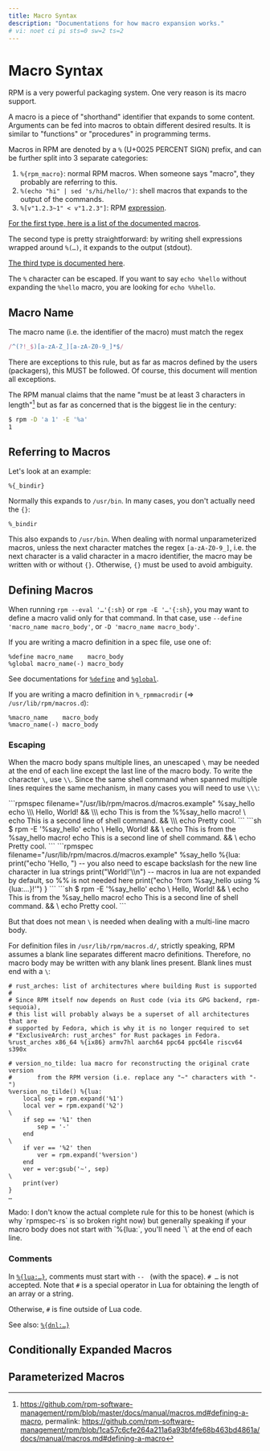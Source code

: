 ```yaml
---
title: Macro Syntax
description: "Documentations for how macro expansion works."
# vi: noet ci pi sts=0 sw=2 ts=2
---
```



# Macro Syntax

RPM is a very powerful packaging system. One very reason is its macro support.

A macro is a piece of "shorthand" identifier that expands to some content. Arguments can be fed
into macros to obtain different desired results. It is similar to "functions" or "procedures"
in programming terms.

Macros in RPM are denoted by a `%` (U+0025 PERCENT SIGN) prefix, and can be further
split into 3 separate categories:

1. `%{rpm_macro}`: normal RPM macros. When someone says "macro", they probably are referring
   to this.
2. `%(echo "hi" | sed 's/hi/hello/')`: shell macros that expands to the output of the commands.
3. `%[v"1.2.3~1" < v"1.2.3"]`: RPM [expression](./expr).

[For the first type, here is a list of the documented macros](./macros).

The second type is pretty straightforward: by writing shell expressions wrapped around `%(…)`,
it expands to the output (stdout).

[The third type is documented here](./expr).

The `%` character can be escaped. If you want to say `echo %hello` without expanding the `%hello`
macro, you are looking for `echo %%hello`.

## Macro Name

The macro name (i.e. the identifier of the macro) must match the regex
```ts
/^(?!_$)[a-zA-Z_][a-zA-Z0-9_]*$/
```

There are exceptions to this rule, but as far as macros defined by the users (packagers),
this MUST be followed. Of course, this document will mention all exceptions.

The RPM manual claims that the name "must be at least 3 characters in length"[^1]
but as far as concerned that is the biggest lie in the century:
```sh
$ rpm -D 'a 1' -E '%a'
1
```

## Referring to Macros

Let's look at an example:
```rpmspec
%{_bindir}
```

Normally this expands to `/usr/bin`. In many cases, you don't actually need the `{}`:

```rpmspec
%_bindir
```

This also expands to `/usr/bin`. When dealing with normal unparameterized macros,
unless the next character matches the regex `[a-zA-Z0-9_]`, i.e. the next character is
a valid character in a macro identifier, the macro may be written with or without `{}`.
Otherwise, `{}` must be used to avoid ambiguity.

## Defining Macros

When running `rpm --eval '…'{:sh}` or `rpm -E '…'{:sh}`, you may want to define a macro
valid only for that command. In that case, use `--define 'macro_name macro_body'`, or
`-D 'macro_name macro_body'`.

If you are writing a macro definition in a spec file, use one of:
```rpmspec
%define macro_name    macro_body
%global macro_name(-) macro_body
```

See documentations for [`%define`](./macros#define) and [`%global`](./macros#global).

If you are writing a macro definition in `%_rpmmacrodir` (⇒ `/usr/lib/rpm/macros.d`):

```rpmspec
%macro_name    macro_body
%macro_name(-) macro_body
```

### Escaping

When the macro body spans multiple lines, an unescaped `\` may be needed at the end of each
line except the last line of the macro body. To write the character `\`, use `\\`. 
Since the same shell command when spanned multiple lines requires the same mechanism,
in many cases you will need to use `\\\`:

<Split>
	<Split.Left>
		```rpmspec filename="/usr/lib/rpm/macros.d/macros.example"
		%say_hello echo \\\
		Hello, World! && \\\
		echo This is from the %%say_hello macro! \
		echo This is a second line of shell command. && \\\
		echo Pretty cool.
		```
	</Split.Left>
	<Split.Right>
		```sh
		$ rpm -E '%say_hello'
		echo \
		Hello, World! && \
		echo This is from the %say_hello macro!
		echo This is a second line of shell command. && \
		echo Pretty cool.
		```
	</Split.Right>
</Split>

<Split>
	<Split.Left>
		```rpmspec filename="/usr/lib/rpm/macros.d/macros.example"
		%say_hello %{lua:
			print("echo 'Hello, ")
			-- you also need to escape backslash for the new line character in lua strings
			print("World!'\\n")
			-- macros in lua are not expanded by default, so %% is not needed here
			print("echo 'from %say_hello using %{lua:…}!'")
		}
		```
	</Split.Left>
	<Split.Right>
		```sh
		$ rpm -E '%say_hello'
		echo \
		Hello, World! && \
		echo This is from the %say_hello macro!
		echo This is a second line of shell command. && \
		echo Pretty cool.
		```
	</Split.Right>
</Split>

But that does not mean `\` is needed when dealing with a multi-line macro body.

For definition files in `/usr/lib/rpm/macros.d/`, strictly speaking, RPM assumes
a blank line separates different macro definitions. Therefore, no macro body may be written
with any blank lines present. Blank lines must end with a `\`:

```rpmspec filename="/usr/lib/rpm/macros.d/macros.rust-srpm" showLineNumbers {14,18,23}
# rust_arches: list of architectures where building Rust is supported
#
# Since RPM itself now depends on Rust code (via its GPG backend, rpm-sequoia),
# this list will probably always be a superset of all architectures that are
# supported by Fedora, which is why it is no longer required to set
# "ExclusiveArch: rust_arches" for Rust packages in Fedora.
%rust_arches x86_64 %{ix86} armv7hl aarch64 ppc64 ppc64le riscv64 s390x

# version_no_tilde: lua macro for reconstructing the original crate version
#       from the RPM version (i.e. replace any "~" characters with "-")
%version_no_tilde() %{lua:
    local sep = rpm.expand('%1')
    local ver = rpm.expand('%2')
\
    if sep == '%1' then
        sep = '-'
    end
\
    if ver == '%2' then
        ver = rpm.expand('%version')
    end
    ver = ver:gsub('~', sep)
\
    print(ver)
}
…
```

<Callout type="info">
  Mado: I don't know the actual complete rule for this to be honest (which is why `rpmspec-rs`
  is so broken right now) but generally speaking if your macro body does not start with `%{lua:`,
  you'll need `\` at the end of each line.
</Callout>

### Comments

In [`%{lua:…}`](./macros#lua), comments must start with `-- ` (with the space).
`# …` is not accepted. Note that `#` is a special operator in Lua for obtaining the length of an
array or a string.

Otherwise, `#` is fine outside of Lua code.

See also: [`%{dnl:…}`](./macros#dnl)

## Conditionally Expanded Macros

## Parameterized Macros

[^1]: https://github.com/rpm-software-management/rpm/blob/master/docs/manual/macros.md#defining-a-macro, permalink: https://github.com/rpm-software-management/rpm/blob/1ca57c6cfe264a211a6a93bf4fe68b463bd4861a/docs/manual/macros.md#defining-a-macro
